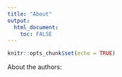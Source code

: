 ```yaml
---
title: "About"
output: 
  html_document:
    toc: FALSE
---
```


```r
knitr::opts_chunk$set(echo = TRUE)
```

About the authors: